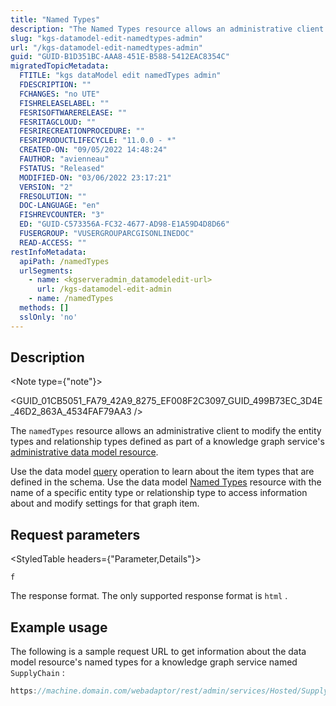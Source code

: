 ```yaml
---
title: "Named Types"
description: "The Named Types resource allows an administrative client to modify settings for individual entity types and relationship types defined in the knowledge graph service's data model."
slug: "kgs-datamodel-edit-namedtypes-admin"
url: "/kgs-datamodel-edit-namedtypes-admin"
guid: "GUID-B1D351BC-AAA8-451E-B588-5412EAC8354C"
migratedTopicMetadata:
  FTITLE: "kgs dataModel edit namedTypes admin"
  FDESCRIPTION: ""
  FCHANGES: "no UTE"
  FISHRELEASELABEL: ""
  FESRISOFTWARERELEASE: ""
  FESRITAGCLOUD: ""
  FESRIRECREATIONPROCEDURE: ""
  FESRIPRODUCTLIFECYCLE: "11.0.0 - *"
  CREATED-ON: "09/05/2022 14:48:24"
  FAUTHOR: "avienneau"
  FSTATUS: "Released"
  MODIFIED-ON: "03/06/2022 23:17:21"
  VERSION: "2"
  FRESOLUTION: ""
  DOC-LANGUAGE: "en"
  FISHREVCOUNTER: "3"
  ED: "GUID-C573356A-FC32-4677-AD98-E1A59D4D8D66"
  FUSERGROUP: "VUSERGROUPARCGISONLINEDOC"
  READ-ACCESS: ""
restInfoMetadata:
  apiPath: /namedTypes
  urlSegments:
    - name: <kgserveradmin_datamodeledit-url>
      url: /kgs-datamodel-edit-admin
    - name: /namedTypes
  methods: []
  sslOnly: 'no'
---
```



## Description

<Note type={"note"}>

<GUID_01CB5051_FA79_42A9_8275_EF008F2C3097_GUID_499B73EC_3D4E_46D2_863A_4534FAF79AA3 />

</Note>

The `namedTypes`  resource allows an administrative client to modify the entity types and relationship types defined as part of a knowledge graph service's [administrative data model resource](/kgs-datamodel-admin).

Use the data model [query](/kgs-datamodel-query) operation to learn about the item types that are defined in the schema. Use the data model [Named Types](/kgs-datamodel-edit-namedtypes-admin) resource with the name of a specific entity type or relationship type to access information about and modify settings for that graph item.

##  Request parameters

<StyledTable headers={"Parameter,Details"}>

<StyledTableRow>

<StyledTableCell cellStyle="markdown">

`f` 

</StyledTableCell>

<StyledTableCell cellStyle="markdown">

The response format. The only supported response format is `html` .

</StyledTableCell>

</StyledTableRow>

</StyledTable>

## Example usage

The following is a sample request URL to get information about the data model resource's named types for a knowledge graph service named `SupplyChain` :

```javascript
https://machine.domain.com/webadaptor/rest/admin/services/Hosted/SupplyChain/KnowledgeGraphServer/dataModel/edit/namedTypes?f=html
```

 
